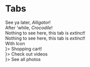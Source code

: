 
<a id="Tabs"></a>

# Tabs
<Tabs>
    <div label="News">
        See ya later, <em>Alligator</em>!
    </div>
    <div label="Store">
        After 'while, <em>Crocodile</em>!
    </div>
    <div label="Videos">
        Nothing to see here, this tab is <em>extinct</em>!
    </div>
    <div label="Photos">
        Nothing to see here, this tab is <em>extinct</em>!
    </div>
</Tabs>
<HeadingTwo fontSize="h5" mt={6}>
With Icon
</HeadingTwo>
<Tabs>
    <div label="Store" tabIcon={<IconCart />}>
        Shopping cart!
    </div>
    <div label="Videos" tabIcon={<IconVideo />}>
        Check out videos
    </div>
    <div label="Photos" tabIcon={<IconCamera />}>
        See all photos
    </div>
</Tabs>